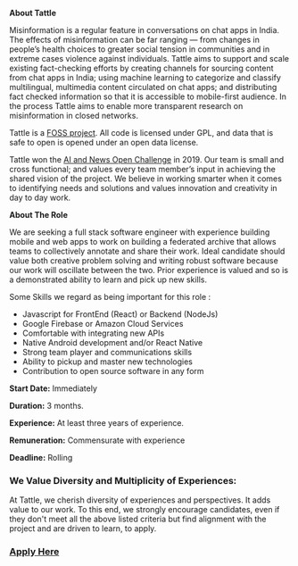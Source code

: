 **About Tattle**

Misinformation is a regular feature in conversations on chat apps in India. The effects of misinformation can be far ranging — from changes in people’s health choices to greater social tension in communities and in extreme cases violence against individuals. Tattle aims to support and scale existing fact-checking efforts by creating channels for sourcing content from chat apps in India; using machine learning to categorize and classify multilingual, multimedia content circulated on chat apps; and distributing fact checked information so that it is accessible to mobile-first audience. In the process Tattle aims to enable more transparent research on misinformation in closed networks. 

Tattle is a [FOSS project](https://github.com/tattle-made). All code is licensed under GPL, and data that is safe to open is opened under an open data license. 

Tattle won the [AI and News Open Challenge](https://web.archive.org/web/20191227031600/https://aiethicsinitiative.org/challenge) in 2019. Our team is small and cross functional; and values every team member’s input in achieving the shared vision of the project. We believe in working smarter when it comes to identifying needs and solutions and values innovation and creativity in day to day work.

**About The Role**

We are seeking a full stack software engineer with experience building mobile and web apps to work on building a federated archive that allows teams to collectively annotate and share their work. Ideal candidate should value both creative problem solving and writing robust software because our work will oscillate between the two. Prior experience is valued and so is a demonstrated ability to learn and pick up new skills. 

Some Skills we regard as being important for this role :  

* Javascript for FrontEnd (React) or Backend (NodeJs)
* Google Firebase or Amazon Cloud Services 
* Comfortable with integrating new APIs
* Native Android development and/or React Native
* Strong team player and communications skills
* Ability to pickup and master new technologies
* Contribution to open source software in any form

**Start Date:** Immediately

**Duration:** 3 months.

**Experience:** At least three years of experience. 

**Remuneration:** Commensurate with experience

**Deadline:** Rolling

### We Value Diversity and Multiplicity of Experiences:
At Tattle, we cherish diversity of experiences and perspectives. It adds value to our work. To this end, we strongly encourage candidates, even if they don't meet all the above listed criteria but find alignment with the project and are driven to learn,  to apply. 

### [Apply Here](https://docs.google.com/forms/d/e/1FAIpQLSf9kH9vWZoscBzxMITtxbTlmUJlogj9HejsZXUjs_H1dzssuQ/viewform?usp=sf_link)
